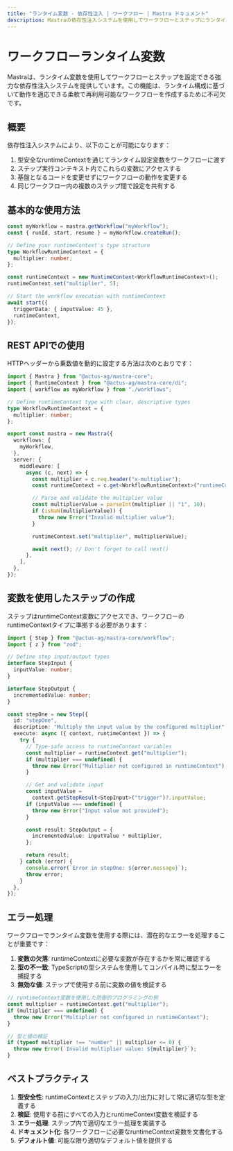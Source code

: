```yaml
---
title: "ランタイム変数 - 依存性注入 | ワークフロー | Mastra ドキュメント"
description: Mastraの依存性注入システムを使用してワークフローとステップにランタイム設定を提供する方法を学びましょう。
---
```


# ワークフローランタイム変数

Mastraは、ランタイム変数を使用してワークフローとステップを設定できる強力な依存性注入システムを提供しています。この機能は、ランタイム構成に基づいて動作を適応できる柔軟で再利用可能なワークフローを作成するために不可欠です。

## 概要

依存性注入システムにより、以下のことが可能になります：

1. 型安全なruntimeContextを通じてランタイム設定変数をワークフローに渡す
2. ステップ実行コンテキスト内でこれらの変数にアクセスする
3. 基盤となるコードを変更せずにワークフローの動作を変更する
4. 同じワークフロー内の複数のステップ間で設定を共有する

## 基本的な使用方法

```typescript
const myWorkflow = mastra.getWorkflow("myWorkflow");
const { runId, start, resume } = myWorkflow.createRun();

// Define your runtimeContext's type structure
type WorkflowRuntimeContext = {
  multiplier: number;
};

const runtimeContext = new RuntimeContext<WorkflowRuntimeContext>();
runtimeContext.set("multiplier", 5);

// Start the workflow execution with runtimeContext
await start({
  triggerData: { inputValue: 45 },
  runtimeContext,
});
```

## REST APIでの使用

HTTPヘッダーから乗数値を動的に設定する方法は次のとおりです：

```typescript filename="src/index.ts"
import { Mastra } from "@actus-ag/mastra-core";
import { RuntimeContext } from "@actus-ag/mastra-core/di";
import { workflow as myWorkflow } from "./workflows";

// Define runtimeContext type with clear, descriptive types
type WorkflowRuntimeContext = {
  multiplier: number;
};

export const mastra = new Mastra({
  workflows: {
    myWorkflow,
  },
  server: {
    middleware: [
      async (c, next) => {
        const multiplier = c.req.header("x-multiplier");
        const runtimeContext = c.get<WorkflowRuntimeContext>("runtimeContext");

        // Parse and validate the multiplier value
        const multiplierValue = parseInt(multiplier || "1", 10);
        if (isNaN(multiplierValue)) {
          throw new Error("Invalid multiplier value");
        }

        runtimeContext.set("multiplier", multiplierValue);

        await next(); // Don't forget to call next()
      },
    ],
  },
});
```

## 変数を使用したステップの作成

ステップはruntimeContext変数にアクセスでき、ワークフローのruntimeContextタイプに準拠する必要があります：

```typescript
import { Step } from "@actus-ag/mastra-core/workflow";
import { z } from "zod";

// Define step input/output types
interface StepInput {
  inputValue: number;
}

interface StepOutput {
  incrementedValue: number;
}

const stepOne = new Step({
  id: "stepOne",
  description: "Multiply the input value by the configured multiplier",
  execute: async ({ context, runtimeContext }) => {
    try {
      // Type-safe access to runtimeContext variables
      const multiplier = runtimeContext.get("multiplier");
      if (multiplier === undefined) {
        throw new Error("Multiplier not configured in runtimeContext");
      }

      // Get and validate input
      const inputValue =
        context.getStepResult<StepInput>("trigger")?.inputValue;
      if (inputValue === undefined) {
        throw new Error("Input value not provided");
      }

      const result: StepOutput = {
        incrementedValue: inputValue * multiplier,
      };

      return result;
    } catch (error) {
      console.error(`Error in stepOne: ${error.message}`);
      throw error;
    }
  },
});
```

## エラー処理

ワークフローでランタイム変数を使用する際には、潜在的なエラーを処理することが重要です：

1. **変数の欠落**: runtimeContextに必要な変数が存在するかを常に確認する
2. **型の不一致**: TypeScriptの型システムを使用してコンパイル時に型エラーを捕捉する
3. **無効な値**: ステップで使用する前に変数の値を検証する

```typescript
// runtimeContext変数を使用した防御的プログラミングの例
const multiplier = runtimeContext.get("multiplier");
if (multiplier === undefined) {
  throw new Error("Multiplier not configured in runtimeContext");
}

// 型と値の検証
if (typeof multiplier !== "number" || multiplier <= 0) {
  throw new Error(`Invalid multiplier value: ${multiplier}`);
}
```

## ベストプラクティス

1. **型安全性**: runtimeContextとステップの入力/出力に対して常に適切な型を定義する
2. **検証**: 使用する前にすべての入力とruntimeContext変数を検証する
3. **エラー処理**: ステップ内で適切なエラー処理を実装する
4. **ドキュメント化**: 各ワークフローに必要なruntimeContext変数を文書化する
5. **デフォルト値**: 可能な限り適切なデフォルト値を提供する
